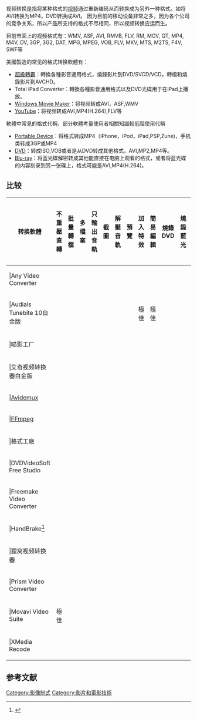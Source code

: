 {{noteTA
|G1=IT
}}
视频转换是指将某种格式的[[视频|视频]]通过重新编码从而转换成为另外一种格式。如将AVI转换为MP4，DVD转换成AVI。
因为目前的移动设备非常之多，因为各个公司的竞争关系，所以产品所支持的格式不尽相同，所以视频转换应运而生。

目前市面上的视频格式有：WMV, ASF, AVI, RMVB, FLV, RM, MOV, QT, MP4, M4V, DV, 3GP, 3G2, DAT, MPG, MPEG, VOB, FLV, MKV, MTS, M2TS, F4V, SWF等

美國製造的常见的格式转换軟體有：
*[[超級轉霸|超級轉霸]]：轉換各種影音通用格式，燒錄影片到DVD/SVCD/VCD，轉檔和燒錄影片到AVCHD。
*Total iPad Converter：轉換各種影音通用格式以及DVD光碟用于在iPad上播放。
*[[Windows_Movie_Maker|Windows Movie Maker]]：将视频转成AVI，ASF,WMV 
*[[YouTube|YouTube]]：将视频转成AVI,MP4(H.264),FLV等

軟體中常見的格式代稱，部分軟體考量使用者相關知識較低階使用代稱
*[[Portable_Device|Portable Device]]：将格式转成MP4（iPhone，iPod，iPad,PSP,Zune)，手机类转成3GP或MP4
*[[DVD|DVD]]：转成ISO,VOB或者是从DVD转成其他格式，AVI,MP2,MP4等。
*[[Blu-ray|Blu-ray]]：将蓝光碟解密转成其他能直接在电脑上观看的格式，或者将蓝光碟的内容刻录到另一张碟上，格式可能是AVI,MP4(H.264)。

==比较==
{| style="font-size: 85%; text-align: center;" class="wikitable sortable"
|-
! 转换軟體
! 不重壓直轉
! 批量轉檔
! 多檔案
! 只輸出音軌
! 截圖
! 解壓音軌
! 預覽
! 加入特效
! 簡易編輯
! 燒錄DVD
! 燒錄藍光
! 暫存列表
! 加入章節
! 轉換線上影片
! 字幕支援
! 上傳YouTube　
! 變動編碼輸入
|-
| {{rh}}|Any Video Converter
| {{no}} || {{yes}} || {{yes}} || {{yes}} || {{no}} || {{yes}} || {{yes}} || {{yes}} || {{yes}} || {{yes}} || {{yes}} || {{no}} || {{yes}} || {{yes}} || {{yes}} || {{no}} || ?
|-
| {{rh}}|Audials Tunebite 10白金版
| {{no}}|| {{dunno}} || {{no}} || {{yes}} || {{no}} || {{yes}} || {{yes}} || 極佳 || 極佳 || {{no}} || {{dunno}} || {{dunno}} || {{dunno}} || {{yes}} || {{dunno}} || {{no}} || ?
|-
| {{rh}}|喵影工厂
| {{yes}} || {{yes}}|| {{yes}} || {{yes}} || {{yes}} || {{yes}} || {{yes}} || {{yes}} || {{yes}} || {{no}} || {{no}} || {{yes}} || {{yes}} || {{no}} || {{yes}} || {{no}} || {{yes}}
|-
| {{rh}}|艾奇视频转换器白金版
| {{yes}} || {{yes}}|| {{yes}} || {{yes}} || {{yes}} || {{yes}} || {{yes}} ||{{no}} || {{no}} || {{no}} || {{no}} || {{yes}} || {{yes}} || {{no}} || {{yes}} || {{no}} || {{yes}}
|-
| {{rh}}|[[Avidemux|Avidemux]]
| {{yes}} || {{yes}}|| {{yes}} || {{yes}} || {{yes}} || {{yes}} || {{yes}} || {{yes}} || {{yes}} || {{no}} || {{no}} || {{yes}} || {{yes}} || {{yes}} || {{yes}} || {{no}} || {{yes}}
|-
| {{rh}}|[[FFmpeg|FFmpeg]]
| {{yes}} || {{yes}}|| {{yes}} || {{yes}} || {{yes}} || {{yes}} || {{no}} || {{yes}} || {{yes}} || {{no}} || {{no}} || {{yes}} || {{yes}} || {{yes}} || {{yes}} || {{no}} || {{yes}}
|-
| {{rh}}|格式工廠
| {{partial}} || {{yes}} || {{yes}} || {{yes}} || {{yes}} || {{yes}} || {{no}} || {{no}} || {{no}} || {{no}} || {{no}} || {{no}} || {{no}} || {{no}} || {{yes}} || {{no}} || ?
|-
| {{rh}}|DVDVideoSoft Free Studio
| {{yes}} || {{yes}} || {{no}} || {{yes}} || {{yes}} || {{yes}} || {{yes}} || {{yes}} || {{yes}} || {{yes}} || {{yes}} || {{yes}} || {{no}} || {{no}} || {{no}} || {{yes}} || ?
|-
| {{rh}}|Freemake Video Converter
| {{no}} || {{yes}}|| {{yes}} || {{yes}} || {{yes}} || {{yes}} || {{yes}} || {{yes}} || {{yes}} || {{yes}} || {{yes}} || {{no}} || {{yes}} || {{yes}} || {{yes}} || {{yes}} || {{yes}}
|-
| {{rh}}|HandBrake<ref name="Handbrake details">{{cite web |url=http://handbrake.fr/details.php |title=HandBrake |publisher=Handbrake.fr |date= |accessdate=2012-09-29 |deadurl=yes |archiveurl=https://web.archive.org/web/20110727011550/http://handbrake.fr/details.php |archivedate=2011-07-27 |df=dmy-all }}</ref>
| {{partial}} || {{yes}} || {{no}} || {{yes}} || {{no}} || {{no}} || {{yes}} || {{no}} || {{yes}} || {{no}} || {{no}} || {{no}} || {{yes}} || {{yes}} || {{yes}} || {{no}} || {{yes}}
|-
| {{rh}}|狸窝视频转换器
| {{yes}} || {{yes}}|| {{yes}} || {{yes}} || {{yes}} || {{yes}} || {{yes}} || {{no}} || {{no}}  || {{no}} || {{no}} || {{yes}} ||{{no}} || {{no}}  || {{yes}} || {{no}} || {{yes}}
|-
| {{rh}}|Prism Video Converter
| {{no}} || {{Yes}} || {{No}} || {{Yes}} || {{No}} || {{Yes}} || {{Yes}} || {{No}} || {{Yes}} || {{Yes}} || {{dunno}} || {{No}} || {{No}} || {{dunno}} || {{No}} || {{No}} || {{Yes}}
|-
| {{rh}}|Movavi Video Suite
| 極佳 || {{yes}} || {{yes}} || {{yes}} || {{no}} || {{yes}} || {{yes}} || {{no}} || {{yes}} || {{no}} || {{no}} || {{no}} || {{no}} || {{no}} || {{yes}} || {{no}} || {{yes}}
|-
| {{rh}}|XMedia Recode
| {{yes}} || {{yes}} || {{No}} || {{Yes}} || {{No}} || {{Yes}} || {{Yes}} || {{yes}} || {{yes}} || {{no}} || {{No}} || {{no}} || {{Yes}} || {{No}} || {{Yes}} || {{No}} || ?
|}

==参考文献==
{{reflist}}

[[Category:影像制式|Category:影像制式]]
[[Category:影片和電影技術|Category:影片和電影技術]]